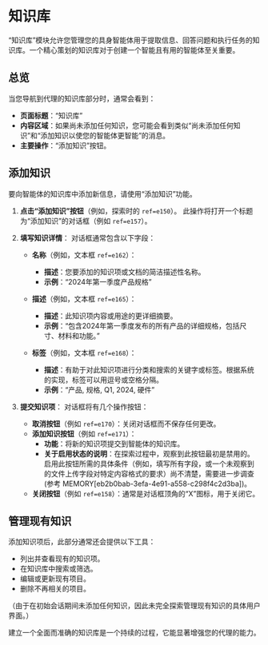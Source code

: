 # 知识库

“知识库”模块允许您管理您的具身智能体用于提取信息、回答问题和执行任务的知识库。一个精心策划的知识库对于创建一个智能且有用的智能体至关重要。

## 总览

当您导航到代理的知识库部分时，通常会看到：

- **页面标题**：“知识库”
- **内容区域**：如果尚未添加任何知识，您可能会看到类似“尚未添加任何知识”和“添加知识以使您的智能体更智能”的消息。
- **主要操作**：“添加知识”按钮。

## 添加知识

要向智能体的知识库中添加新信息，请使用“添加知识”功能。

1.  **点击“添加知识”按钮**（例如，探索时的 `ref=e150`）。
    此操作将打开一个标题为“添加知识”的对话框（例如 `ref=e157`）。

2.  **填写知识详情**：
    对话框通常包含以下字段：

    -   **名称**（例如，文本框 `ref=e162`）：
        -   **描述**：您要添加的知识项或文档的简洁描述性名称。
        -   **示例**：“2024年第一季度产品规格”

    -   **描述**（例如，文本框 `ref=e165`）：
        -   **描述**：此知识项内容或用途的更详细摘要。
        -   **示例**：“包含2024年第一季度发布的所有产品的详细规格，包括尺寸、材料和功能。”

    -   **标签**（例如，文本框 `ref=e168`）：
        -   **描述**：有助于对此知识项进行分类和搜索的关键字或标签。根据系统的实现，标签可以用逗号或空格分隔。
        -   **示例**：“产品, 规格, Q1, 2024, 硬件”

3.  **提交知识项**：
    对话框将有几个操作按钮：

    -   **取消按钮**（例如 `ref=e170`）：关闭对话框而不保存任何更改。
    -   **添加知识按钮**（例如 `ref=e171`）：
        -   **功能**：将新的知识项提交到智能体的知识库。
        -   **关于启用状态的说明**：在探索过程中，观察到此按钮最初是禁用的。启用此按钮所需的具体条件（例如，填写所有字段，或一个未观察到的文件上传字段对特定内容格式的要求）尚不清楚，需要进一步调查 (参考 MEMORY[eb2b0bab-3efa-4e91-a558-c298f4c2d3ba])。
    -   **关闭按钮**（例如 `ref=e158`）：通常是对话框顶角的“X”图标，用于关闭它。

## 管理现有知识

添加知识项后，此部分通常还会提供以下工具：

-   列出并查看现有的知识项。
-   在知识库中搜索或筛选。
-   编辑或更新现有项目。
-   删除不再相关的项目。

（由于在初始会话期间未添加任何知识，因此未完全探索管理现有知识的具体用户界面。）

建立一个全面而准确的知识库是一个持续的过程，它能显著增强您的代理的能力。
